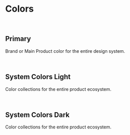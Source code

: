 
<Meta title="Style/Colors" />

# Colors

<br />

## **Primary**

Brand or Main Product color for the entire design system.

<br />

<ColorPalette>
  <ColorItem
    title="lighter"
    subtitle="Malibu"
    colors={[getCssPropHex("--color-primary-lighter")]}
  />
  <ColorItem
    title="base"
    subtitle="Dodger Blue"
    colors={[getCssPropHex("--color-primary")]}
  />
  <ColorItem
    title="darker"
    subtitle="Mariner"
    colors={[getCssPropHex("--color-primary-darker")]}
  />
</ColorPalette>

## **System Colors Light**

Color collections for the entire product ecosystem.

<br />

<ColorPalette>
  <ColorItem
    title="monochrome"
    colors={[
      getCssPropHex("--color-mono-darkest"),
      getCssPropHex("--color-mono-darker"),
      getCssPropHex("--color-mono-dark"),
      getCssPropHex("--color-mono-medium-dark"),
      getCssPropHex("--color-mono-medium"),
      getCssPropHex("--color-mono-medium-light"),
      getCssPropHex("--color-mono-light"),
      getCssPropHex("--color-mono-lighter"),
      getCssPropHex("--color-mono-lightest"),
      "#FFFFFF",
    ]}
  />
  <ColorItem
    title="red"
    colors={[
      getCssPropHex("--color-red-darker"),
      getCssPropHex("--color-red-dark"),
      getCssPropHex("--color-red"),
      getCssPropHex("--color-red-light"),
      getCssPropHex("--color-red-lighter"),
    ]}
  />
  <ColorItem
    title="green"
    colors={[
      getCssPropHex("--color-green-darker"),
      getCssPropHex("--color-green-dark"),
      getCssPropHex("--color-green"),
      getCssPropHex("--color-green-light"),
      getCssPropHex("--color-green-lighter"),
    ]}
  />
  <ColorItem
    title="blue"
    colors={[
      getCssPropHex("--color-blue-darker"),
      getCssPropHex("--color-blue-dark"),
      getCssPropHex("--color-blue"),
      getCssPropHex("--color-blue-light"),
      getCssPropHex("--color-blue-lighter"),
    ]}
  />
  <ColorItem
    title="yellow"
    colors={[
      getCssPropHex("--color-yellow-darker"),
      getCssPropHex("--color-yellow-dark"),
      getCssPropHex("--color-yellow"),
      getCssPropHex("--color-yellow-light"),
      getCssPropHex("--color-yellow-lighter"),
    ]}
  />
  <ColorItem
    title="orange"
    colors={[
      getCssPropHex("--color-orange-darker"),
      getCssPropHex("--color-orange-dark"),
      getCssPropHex("--color-orange"),
      getCssPropHex("--color-orange-light"),
      getCssPropHex("--color-orange-lighter"),
    ]}
  />
  <ColorItem
    title="teal"
    colors={[
      getCssPropHex("--color-teal-darker"),
      getCssPropHex("--color-teal-dark"),
      getCssPropHex("--color-teal"),
      getCssPropHex("--color-teal-light"),
      getCssPropHex("--color-teal-lighter"),
    ]}
  />
  <ColorItem
    title="purple"
    colors={[
      getCssPropHex("--color-purple-darker"),
      getCssPropHex("--color-purple-dark"),
      getCssPropHex("--color-purple"),
      getCssPropHex("--color-purple-light"),
      getCssPropHex("--color-purple-lighter"),
    ]}
  />
</ColorPalette>

## **System Colors Dark**

Color collections for the entire product ecosystem.

<br />

<ColorPalette>
  <ColorItem
    title="monochrome"
    colors={[
      getCssPropHex("--color-mono-darkest"),
      getCssPropHex("--color-mono-darker"),
      getCssPropHex("--color-mono-dark"),
      getCssPropHex("--color-mono-medium-dark"),
      getCssPropHex("--color-mono-medium"),
      getCssPropHex("--color-mono-medium-light"),
      getCssPropHex("--color-mono-light"),
      getCssPropHex("--color-mono-lighter"),
      getCssPropHex("--color-mono-lightest"),
      "#FFFFFF",
    ]}
  />
  <ColorItem
    title="red"
    colors={[
      getCssPropHex("--color-red-darker"),
      getCssPropHex("--color-red-dark"),
      getCssPropHex("--color-red"),
    ]}
  />
  <ColorItem
    title="green"
    colors={[
      getCssPropHex("--color-green-darker"),
      getCssPropHex("--color-green-dark"),
      getCssPropHex("--color-green"),
    ]}
  />
  <ColorItem
    title="blue"
    colors={[
      getCssPropHex("--color-blue-darker"),
      getCssPropHex("--color-blue-dark"),
      getCssPropHex("--color-blue"),
    ]}
  />
  <ColorItem
    title="yellow"
    colors={[
      getCssPropHex("--color-yellow-darker"),
      getCssPropHex("--color-yellow-dark"),
      getCssPropHex("--color-yellow"),
    ]}
  />
  <ColorItem
    title="orange"
    colors={[
      getCssPropHex("--color-orange-darker"),
      getCssPropHex("--color-orange-dark"),
      getCssPropHex("--color-orange"),
    ]}
  />
  <ColorItem
    title="teal"
    colors={[
      getCssPropHex("--color-teal-darker"),
      getCssPropHex("--color-teal-dark"),
      getCssPropHex("--color-teal"),
    ]}
  />
  <ColorItem
    title="purple"
    colors={[
      getCssPropHex("--color-purple-darker"),
      getCssPropHex("--color-purple-dark"),
      getCssPropHex("--color-purple"),
    ]}
  />
</ColorPalette>
